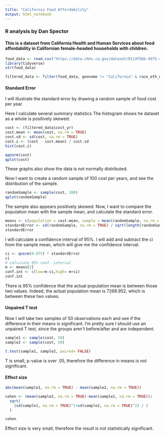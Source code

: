 ```yaml
---
title: "California Food Affordability"
output: html_notebook
---
```

### R analysis by Dan Spector

#### This is a dataset from California Health and Human Services about food affordability in Californian female-headed households with children. 

```r
food_data <- read.csv("https://data.chhs.ca.gov/dataset/0114f5bb-4975-419d-95d9-5f0179a8de06/resource/916e2a2e-383b-4af5-9f5b-310500961cb5/download/food-affordability-2006-2010.csv")
library(tidyverse)
str(food_data)
```

```r
filtered_data <- filter(food_data, geoname != "California" & race_eth_name != "Total")
```

#### Standard Error

I will illustrate the standard error by drawing a random sample of food cost per year.

Here I calculate several summary statistics The histogram shows he dataset as a whole is positively skewed:
```r
cost <- (filtered_data$cost_yr)
cost.mean <- mean(cost, na.rm = TRUE)
cost.sd <- sd(cost, na.rm = TRUE)
cost.z <- (cost - cost.mean) / cost.sd
hist(cost.z)
```

```r
qqnorm(cost)
qplot(cost)
```
These graphs also show the data is not normally distributed.

Now I want to create a random sample of 100 cost per years, and see the distribution of the sample.

```r
randomSample <- sample(cost, 100)
qplot(randomSample)
```

The sample also appears positively skewed. Now, I want to compare the population mean with the sample mean, and calculate the standard error.

```r
means <- c(population = cost.mean, sample = mean(randomSample, na.rm = TRUE))
standardError <- sd(randomSample, na.rm = TRUE) / sqrt(length(randomSample))
standardError
```

I will calculate a confidence interval of 95%. I will add and subtract the ci from the sample mean, which will give me the confidence interval.

```r
ci <- qnorm(0.975) * standardError
ci
# calculate 95% conf. interval
m <- means[2]
conf.int <- c(low=m-ci,high= m+ci)
conf.int
```
There is 95% confidence that the actual population mean is between those two values. Indeed, the actual population mean is 7268.952, which is between these two values.

#### Unpaired T test

Now I will take two samples of 50 observations each and see if the difference in their means is significant. I'm pretty sure I should use an unpaired T test, since the groups aren't before/after and are independent.

```r
sample1 <- sample(cost, 50)
sample2 <- sample(cost, 50)

t.test(sample1, sample2, paired= FALSE)
```

T is small, p-value is over .05, therefore the difference in means is not significant.

#### Effect size

```r
abs(mean(sample1, na.rm = TRUE) - mean(sample2, na.rm = TRUE))
```
```r
cohen <- (mean(sample2, na.rm = TRUE)-mean(sample1, na.rm = TRUE))/ 
  sqrt(
    (sd(sample1, na.rm = TRUE)^2+sd(sample2, na.rm = TRUE)^2) / 2 
  )

cohen
```
Effect size is very small, therefore the result is not statistically significant.
